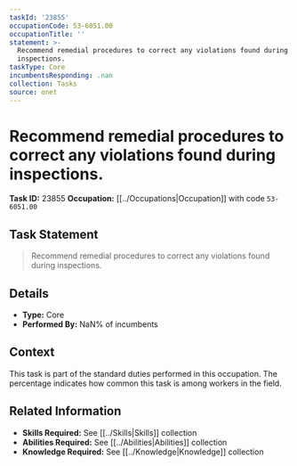 ```yaml
---
taskId: '23855'
occupationCode: 53-6051.00
occupationTitle: ''
statement: >-
  Recommend remedial procedures to correct any violations found during
  inspections.
taskType: Core
incumbentsResponding: .nan
collection: Tasks
source: onet
---
```

# Recommend remedial procedures to correct any violations found during inspections.

**Task ID:** 23855
**Occupation:** [[../Occupations|Occupation]] with code `53-6051.00`

## Task Statement

> Recommend remedial procedures to correct any violations found during inspections.

## Details

- **Type:** Core
- **Performed By:** NaN% of incumbents

## Context

This task is part of the standard duties performed in this occupation. The percentage indicates how common this task is among workers in the field.

## Related Information

- **Skills Required:** See [[../Skills|Skills]] collection
- **Abilities Required:** See [[../Abilities|Abilities]] collection
- **Knowledge Required:** See [[../Knowledge|Knowledge]] collection
